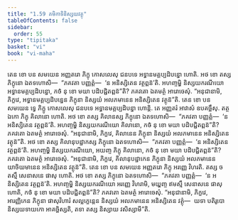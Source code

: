```yaml
---
title: "1.59 គមិកាទិនិស្សយវត្ថុ"
tableOfContents: false
sidebar:
  order: 55
type: "tipitaka"
basket: "vi"
book: "vi-maha"
---
```



<DynamicBreadcrumb />

<Division number="121" book="vi-maha">

<Paragraph number="507" book="vi-maha">
តេន ខោ បន សមយេន អញ្ញតរោ ភិក្ខុ កោសលេសុ ជនបទេ អទ្ធានមគ្គប្បដិបន្នោ ហោតិ. អថ ខោ តស្ស ភិក្ខុនោ ឯតទហោសិ—  “ភគវតា បញ្ញត្តំ—  ‘ន អនិស្សិតេន វត្ថព្ពន៑’តិ. អហញ្ចម្ហិ និស្សយករណីយោ អទ្ធានមគ្គប្បដិបន្នោ, កថំ នុ ខោ មយា បដិបជ្ជិតព្ពន៑”តិ? ភគវតោ ឯតមត្ថំ អារោចេសុំ. “អនុជានាមិ, ភិក្ខវេ, អទ្ធានមគ្គប្បដិបន្នេន ភិក្ខុនា និស្សយំ អលភមានេន អនិស្សិតេន វត្ថុន៑”តិ.
</Paragraph>

<Paragraph number="508" book="vi-maha">
តេន ខោ បន សមយេន ទ្វេ ភិក្ខូ កោសលេសុ ជនបទេ អទ្ធានមគ្គប្បដិបន្នា ហោន្តិ. តេ អញ្ញតរំ អាវាសំ ឧបគច្ឆឹសុ. តត្ថ ឯកោ ភិក្ខុ គិលានោ ហោតិ. អថ ខោ តស្ស គិលានស្ស ភិក្ខុនោ ឯតទហោសិ—  “ភគវតា បញ្ញត្តំ—  ‘ន អនិស្សិតេន វត្ថព្ពន៑’តិ. អហញ្ចម្ហិ និស្សយករណីយោ គិលានោ, កថំ នុ ខោ មយា បដិបជ្ជិតព្ពន៑”តិ? ភគវតោ ឯតមត្ថំ អារោចេសុំ. “អនុជានាមិ, ភិក្ខវេ, គិលានេន ភិក្ខុនា និស្សយំ អលភមានេន អនិស្សិតេន វត្ថុន៑”តិ.
</Paragraph>

<Paragraph number="509" book="vi-maha">
អថ ខោ តស្ស គិលានុបដ្ឋាកស្ស ភិក្ខុនោ ឯតទហោសិ—  “ភគវតា បញ្ញត្តំ—  ‘ន អនិស្សិតេន វត្ថព្ពន៑’តិ. អហញ្ចម្ហិ និស្សយករណីយោ, អយញ្ច ភិក្ខុ គិលានោ, កថំ នុ ខោ មយា បដិបជ្ជិតព្ពន៑”តិ? ភគវតោ ឯតមត្ថំ អារោចេសុំ. “អនុជានាមិ, ភិក្ខវេ, គិលានុបដ្ឋាកេន ភិក្ខុនា និស្សយំ អលភមានេន យាចិយមានេន អនិស្សិតេន វត្ថុន៑”តិ.
</Paragraph>

<Paragraph number="510" book="vi-maha">
តេន ខោ បន សមយេន អញ្ញតរោ ភិក្ខុ អរញ្ញេ វិហរតិ. តស្ស ច តស្មឹ សេនាសនេ ផាសុ ហោតិ. អថ ខោ តស្ស ភិក្ខុនោ ឯតទហោសិ—  “ភគវតា បញ្ញត្តំ—  ‘ន អនិស្សិតេន វត្ថព្ពន៑’តិ. អហញ្ចម្ហិ និស្សយករណីយោ អរញ្ញេ វិហរាមិ, មយ្ហញ្ច ឥមស្មឹ សេនាសនេ ផាសុ ហោតិ, កថំ នុ ខោ មយា បដិបជ្ជិតព្ពន៑”តិ? ភគវតោ ឯតមត្ថំ អារោចេសុំ. “អនុជានាមិ, ភិក្ខវេ, អារញ្ញិកេន ភិក្ខុនា ផាសុវិហារំ សល្លក្ខេន្តេន និស្សយំ អលភមានេន អនិស្សិតេន វត្ថុំ—  យទា បតិរូបោ និស្សយទាយកោ អាគច្ឆិស្សតិ, តទា តស្ស និស្សាយ វសិស្សាមី”តិ.
</Paragraph>
</Division>